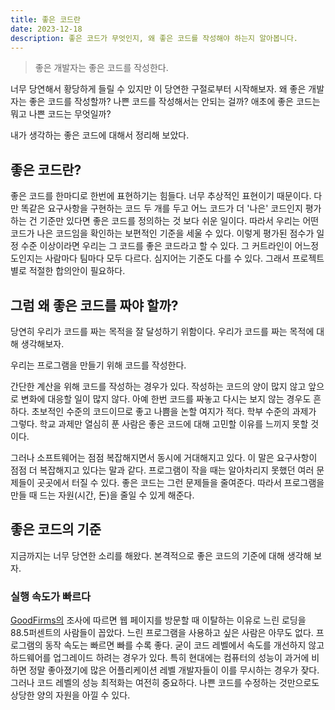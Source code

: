 ```yaml
---
title: 좋은 코드란
date: 2023-12-18
description: 좋은 코드가 무엇인지, 왜 좋은 코드를 작성해야 하는지 알아봅니다.
---
```


> 좋은 개발자는 좋은 코드를 작성한다.

너무 당연해서 황당하게 들릴 수 있지만 이 당연한 구절로부터 시작해보자. 왜 좋은 개발자는 좋은 코드를 작성할까?
나쁜 코드를 작성해서는 안되는 걸까? 애초에 좋은 코드는 뭐고 나쁜 코드는 무엇일까?

내가 생각하는 좋은 코드에 대해서 정리해 보았다.

## 좋은 코드란?

좋은 코드를 한마디로 한번에 표현하기는 힘들다. 너무 추상적인 표현이기 때문이다.
다만 똑같은 요구사항을 구현하는 코드 두 개를 두고 어느 코드가 더 '나은' 코드인지 평가하는 건 기준만 있다면 좋은 코드를 정의하는 것 보다 쉬운 일이다.
따라서 우리는 어떤 코드가 나은 코드임을 확인하는 보편적인 기준을 세울 수 있다. 이렇게 평가된 점수가 일정 수준 이상이라면 우리는 그 코드를 좋은 코드라고 할 수 있다.
그 커트라인이 어느정도인지는 사람마다 팀마다 모두 다르다. 심지어는 기준도 다를 수 있다. 그래서 프로젝트별로 적절한 합의안이 필요하다.

## 그럼 왜 좋은 코드를 짜야 할까?

당연히 우리가 코드를 짜는 목적을 잘 달성하기 위함이다. 우리가 코드를 짜는 목적에 대해 생각해보자.

우리는 프로그램을 만들기 위해 코드를 작성한다.

간단한 계산을 위해 코드를 작성하는 경우가 있다. 작성하는 코드의 양이 많지 않고 앞으로 변화에 대응할 일이 많지 않다. 아예 한번 코드를 짜놓고 다시는 보지 않는 경우도 흔하다.
초보적인 수준의 코드이므로 좋고 나쁨을 논할 여지가 적다. 학부 수준의 과제가 그렇다. 학교 과제만 열심히 푼 사람은 좋은 코드에 대해 고민할 이유를 느끼지 못할 것이다.

그러나 소프트웨어는 점점 복잡해지면서 동시에 거대해지고 있다. 이 말은 요구사항이 점점 더 복잡해지고 있다는 말과 같다. 프로그램이 작을 때는 알아차리지 못했던 여러 문제들이 곳곳에서 터질 수 있다.
좋은 코드는 그런 문제들을 줄여준다. 따라서 프로그램을 만들 때 드는 자원(시간, 돈)을 줄일 수 있게 해준다.

## 좋은 코드의 기준

지금까지는 너무 당연한 소리를 해왔다. 본격적으로 좋은 코드의 기준에 대해 생각해 보자.

### 실행 속도가 빠르다

[GoodFirms의](https://www.goodfirms.co/resources/web-design-research-small-business) 조사에 따르면 웹 페이지를 방문할 때 이탈하는 이유로 느린 로딩을 88.5퍼센트의 사람들이 꼽았다.
느린 프로그램을 사용하고 싶은 사람은 아무도 없다. 프로그램의 동작 속도는 빠르면 빠를 수록 좋다.
굳이 코드 레벨에서 속도를 개선하지 않고 하드웨어를 업그레이드 하려는 경우가 있다.
특히 현대에는 컴퓨터의 성능이 과거에 비하면 정말 좋아졌기에 많은 어플리케이션 레벨 개발자들이 이를 무시하는 경우가 잦다.
그러나 코드 레벨의 성능 최적화는 여전히 중요하다. 나쁜 코드를 수정하는 것만으로도 상당한 양의 자원을 아낄 수 있다.
